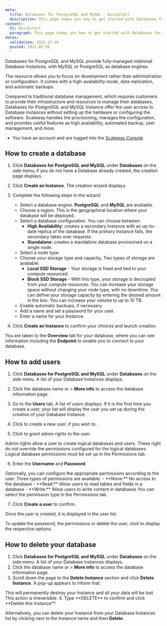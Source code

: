 ```yaml
---
meta:
  title: Databases for PostgreSQL and MySQL - Quickstart
  description: This page shows you how to get started with Databases for PostgreSQL and MySQL.
content:
  h1: Quickstart
  paragraph: This page shows you how to get started with Databases for PostgreSQL and MySQL.
dates:
  validation: 2021-12-16
  posted: 2021-05-26
---
```


Databases for PostgreSQL and MySQL provide fully-managed relational Database Instances, with MySQL or PostgreSQL as database engines.

The resource allows you to focus on development rather than administration or configuration. It comes with a high-availability mode, data replication, and automatic backups.

Compared to traditional database management, which requires customers to provide their infrastructure and resources to manage their databases, Databases for PostgreSQL and MySQL Instance offer the user access to Database Instances without setting up the hardware or configuring the software. Scaleway handles the provisioning, manages the configuration, and provides useful features as high availability, automated backup, user management, and more.

<Message type="requirement">

  - You have an account and are logged into the [Scaleway Console](https://console.scaleway.com/)

</Message>

## How to create a database

1. Click **Databases for PostgreSQL and MySQL** under **Databases** on the side menu, if you do not have a Database already created, the creation page displays.

2. Click **Create an Instance**. The creation wizard displays.

3. Complete the following steps in the wizard:

    - Select a database engine. **PostgreSQL** and **MySQL** are available.
    - Choose a region. This is the geographical location where your database will be deployed.
    - Select a database configuration. You can choose between:
        - **High Availability**: creates a secondary Instance with an up-to-date replica of the database. If the primary Instance fails, the secondary takes over requests.
        - **Standalone**: creates a standalone database provisioned on a single node.
    - Select a node type.
    - Choose your storage type and capacity. Two types of storage are available:
        - **Local SSD Storage** - Your storage is fixed and tied to your compute resourced.
        - **Block SSD Storage** - With this type, your storage is decoupled from your compute resources. You can increase your storage space without changing your node type, with no downtime. You can define your storage capacity by entering the desired amount in the box. You can increase your volume to up to 10 TB.
    - Enable automatic backups, if necessary.
    - Add a name and set a password for your user.
    - Enter a name for your Instance.

4. Click **Create an Instance** to confirm your choices and launch creation.

You are taken to the **Overview** tab for your database, where you can see information including the **Endpoint** to enable you to connect to your database.


## How to add users

1. Click **Databases for PostgreSQL and MySQL** under **Databases** on the side menu. A list of your Database Instances displays.

2. Click the database name or <Icon name="more" /> > **More info** to access the database information page.

3. Go to the **Users** tab. A list of users displays. If it is the first time you create a user, your list will display the user you set up during the creation of your Database Instance.

4. Click <Icon name="plus" /> to create a new user, if you wish to.

5. Click <Icon name="toggle" /> to grant admin rights to the user.

  <Message type="note">
  Admin rights allow a user to create logical databases and users. These right do not override the permissions configured for the logical databases. Logical database permissions must be set up in the Permissions tab.
  </Message>

6. Enter the **Username** and **Password**.

  <Message type="note">
  Optionally, you can configure the appropriate permissions according to the user.
  Three types of permissions are available:
    - **None:** No access to the database
    - **Read:** Allow users to read tables and fields in a database
    - **Write:** Allow users to write content in databases
  You can select the permission type in the Permissions tab.
  </Message>

7. Click **Create a user** to confirm.

Once the user is created, it is displayed in the user list.

To update the password, the permissions or delete the user, click <Icon name="more" /> to display the respective options.

## How to delete your database

1. Click **Databases for PostgreSQL and MySQL** under **Databases** on the side menu. A list of your Database Instances displays.
2. Click the database name or <Icon name="more" /> > **More info** to access the database information page.
3. Scroll down the page to the **Delete Instance** section and click **Delete Instance**. A pop-up appears to inform that:
  <Message type="important">
  This will permanently destroy your Instance and all your data will be lost. This action is irreversible.
  </Message>
4. Type **DELETE** to confirm and click **Delete this Instance**.

<Message type="tip">

  Alternatively, you can delete your Instance from your Database Instances list by clicking <Icon name="more" /> next to the Instance name and then **Delete**.

</Message>
